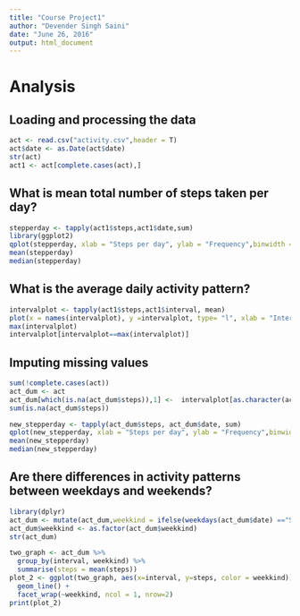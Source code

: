 ---
title: "Course Project1"
author: "Devender Singh Saini"
date: "June 26, 2016"
output: html_document
---

# Analysis
## Loading and processing the data


```{r,echo=TRUE}
act <- read.csv("activity.csv",header = T)
act$date <- as.Date(act$date)
str(act)
act1 <- act[complete.cases(act),]

```

## What is mean total number of steps taken per day?


```{r,echo=TRUE}
stepperday <- tapply(act1$steps,act1$date,sum)
library(ggplot2)
qplot(stepperday, xlab = "Steps per day", ylab = "Frequency",binwidth = 500)
mean(stepperday)
median(stepperday)
```



## What is the average daily activity pattern?

```{r,echo=TRUE}
intervalplot <- tapply(act1$steps,act1$interval, mean)
plot(x = names(intervalplot), y =intervalplot, type= "l", xlab = "Interval", ylab = "meanstepperinterval")
max(intervalplot)
intervalplot[intervalplot==max(intervalplot)]


```

## Imputing missing values

```{r,echo=TRUE}
sum(!complete.cases(act))
act_dum <- act
act_dum[which(is.na(act_dum$steps)),1] <-  intervalplot[as.character(act_dum[which(is.na(act_dum$steps)),3])]
sum(is.na(act_dum$steps))

new_stepperday <- tapply(act_dum$steps, act_dum$date, sum)
qplot(new_stepperday, xlab = "Steps per day", ylab = "Frequency",binwidth = 500)
mean(new_stepperday)
median(new_stepperday)

```

## Are there differences in activity patterns between weekdays and weekends?

```{r,echo=TRUE}
library(dplyr)
act_dum <- mutate(act_dum,weekkind = ifelse(weekdays(act_dum$date) =="Saturday"| weekdays(act_dum$date)=="Sunday","Weekend","Weekday"))
act_dum$weekkind <- as.factor(act_dum$weekkind)
str(act_dum)               

two_graph <- act_dum %>%
  group_by(interval, weekkind) %>%
  summarise(steps = mean(steps))
plot_2 <- ggplot(two_graph, aes(x=interval, y=steps, color = weekkind)) +
  geom_line() +
  facet_wrap(~weekkind, ncol = 1, nrow=2)
print(plot_2)
```
